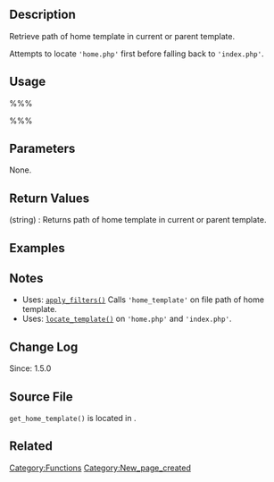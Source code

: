 {{Languages|
{{en|Function Reference/get_home_template}}
{{it|Riferimento funzioni/get_home_template}}
{{ja|関数リファレンス/get_home_template}}
}}

== Description ==
Retrieve path of home template in current or parent template. 

Attempts to locate <tt>'home.php'</tt> first before falling back to <tt>'index.php'</tt>. 

== Usage ==
%%%<?php get_home_template() ?>%%%

== Parameters ==
None.

== Return Values ==
; (string) : Returns path of home template in current or parent template.

== Examples ==
<!-- Need creative examples. Feel free to link to external examples. -->

== Notes ==
* Uses: [[Function_Reference/apply_filters|<tt>apply_filters()</tt>]] Calls <tt>'home_template'</tt> on file path of home template.
* Uses: [[Function_Reference/locate_template|<tt>locate_template()</tt>]] on <tt>'home.php'</tt> and <tt>'index.php'</tt>.

== Change Log ==
Since: 1.5.0

== Source File ==

<tt>get_home_template()</tt> is located in {{Trac|wp-includes/template.php}}.

== Related ==
<!--
    To Do:
    Need to find related functions.
    Need to create groups of functions and create templates to add them to a page quickly.
    Some functions may be related to many groups of functions.
-->

{{Tag Footer}}

[[Category:Functions]]
[[Category:New_page_created]]